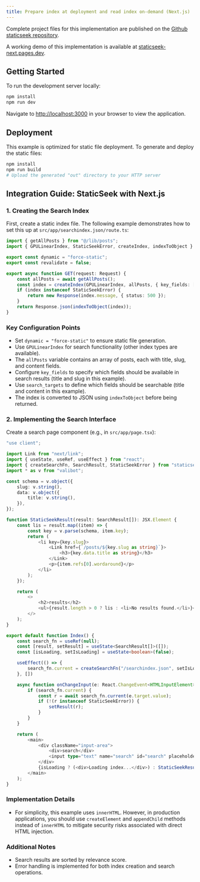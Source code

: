```yaml
---
title: Prepare index at deployment and read index on-demand (Next.js)
---
```


Complete project files for this implementation are published on the [Github staticseek repository](https://github.com/osawa-naotaka/staticseek/tree/main/example/next/02.preindexed).

A working demo of this implementation is available at [staticseek-next.pages.dev](https://staticseek-next.pages.dev/).

## Getting Started

To run the development server locally:

```bash
npm install
npm run dev
```

Navigate to [http://localhost:3000](http://localhost:3000) in your browser to view the application.

## Deployment

This example is optimized for static file deployment. To generate and deploy the static files:

```bash
npm install
npm run build
# Upload the generated "out" directory to your HTTP server
```

## Integration Guide: StaticSeek with Next.js

### 1. Creating the Search Index

First, create a static index file. The following example demonstrates how to set this up at `src/app/searchindex.json/route.ts`:

```typescript
import { getAllPosts } from "@/lib/posts";
import { GPULinearIndex, StaticSeekError, createIndex, indexToObject } from "staticseek";

export const dynamic = "force-static";
export const revalidate = false;

export async function GET(request: Request) {
    const allPosts = await getAllPosts();
    const index = createIndex(GPULinearIndex, allPosts, { key_fields: ["data.title", "slug"], search_targets: ["data.title", "content"] });
    if (index instanceof StaticSeekError) {
        return new Response(index.message, { status: 500 });
    }
    return Response.json(indexToObject(index));
}
```

### Key Configuration Points
- Set `dynamic = "force-static"` to ensure static file generation.
- Use `GPULinearIndex` for search functionality (other index types are available).
- The `allPosts` variable contains an array of posts, each with title, slug, and content fields.
- Configure `key_fields` to specify which fields should be available in search results (title and slug in this example).
- Use `search_targets` to define which fields should be searchable (title and content in this example).
- The index is converted to JSON using `indexToObject` before being returned.

### 2. Implementing the Search Interface

Create a search page component (e.g., in `src/app/page.tsx`):

```typescript
"use client";

import Link from "next/link";
import { useState, useRef, useEffect } from "react";
import { createSearchFn, SearchResult, StaticSeekError } from "staticseek";
import * as v from "valibot";

const schema = v.object({
    slug: v.string(),
    data: v.object({
        title: v.string(),
    }),
});

function StaticSeekResult(result: SearchResult[]): JSX.Element {
    const lis = result.map((item) => {
        const key = v.parse(schema, item.key);
        return (
            <li key={key.slug}>
                <Link href={`/posts/${key.slug as string}`}>
                    <h3>{key.data.title as string}</h3>
                </Link>
                <p>{item.refs[0].wordaround}</p>
            </li>
        );
    });

    return (
        <>
            <h2>results</h2>
            <ul>{result.length > 0 ? lis : <li>No results found.</li>}</ul>
        </>
    );
}

export default function Index() {
    const search_fn = useRef(null);
    const [result, setResult] = useState<SearchResult[]>([]);
    const [isLoading, setIsLoading] = useState<boolean>(false);

    useEffect(() => {
        search_fn.current = createSearchFn("/searchindex.json", setIsLoading);
    }, [])

    async function onChangeInput(e: React.ChangeEvent<HTMLInputElement>) {
        if (search_fn.current) {
            const r = await search_fn.current(e.target.value);
            if (!(r instanceof StaticSeekError)) {
                setResult(r);
            }
        }
    }

    return (
        <main>
            <div className="input-area">
                <div>search</div>
                <input type="text" name="search" id="search" placeholder="type your search query in English..." onChange={onChangeInput} />
            </div>
            {isLoading ? (<div>Loading index...</div>) : StaticSeekResult(result)}
        </main>
    );
}
```

### Implementation Details

- For simplicity, this example uses `innerHTML`. However, in production applications, you should use `createElement` and `appendChild` methods instead of `innerHTML` to mitigate security risks associated with direct HTML injection.

### Additional Notes

- Search results are sorted by relevance score.
- Error handling is implemented for both index creation and search operations.